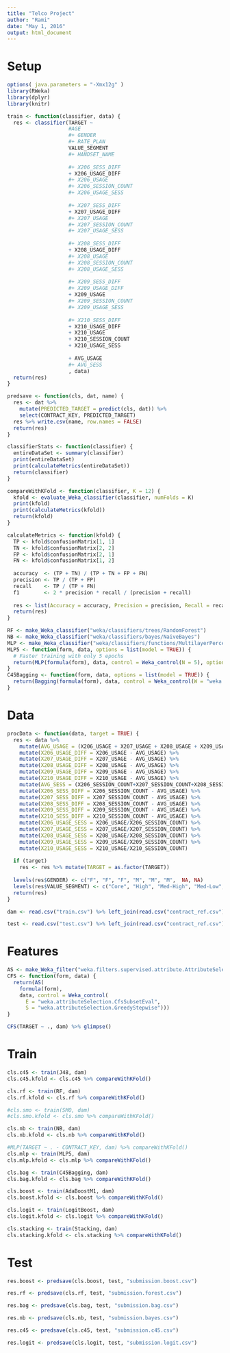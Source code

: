 ```yaml
---
title: "Telco Project"
author: "Rami"
date: "May 1, 2016"
output: html_document
---
```


# Setup

```r
options( java.parameters = "-Xmx12g" )
library(RWeka)
library(dplyr)
library(knitr)
```

```r
train <- function(classifier, data) {
  res <- classifier(TARGET ~ 
                    #AGE
                    #+ GENDER 
                    #+ RATE_PLAN 
                    VALUE_SEGMENT 
                    #+ HANDSET_NAME
                    
                    #+ X206_SESS_DIFF 
                    + X206_USAGE_DIFF 
                    #+ X206_USAGE
                    #+ X206_SESSION_COUNT
                    #+ X206_USAGE_SESS
                    
                    #+ X207_SESS_DIFF
                    + X207_USAGE_DIFF 
                    #+ X207_USAGE
                    #+ X207_SESSION_COUNT
                    #+ X207_USAGE_SESS
                    
                    #+ X208_SESS_DIFF 
                    + X208_USAGE_DIFF 
                    #+ X208_USAGE
                    #+ X208_SESSION_COUNT
                    #+ X208_USAGE_SESS
                    
                    #+ X209_SESS_DIFF 
                    #+ X209_USAGE_DIFF 
                    + X209_USAGE
                    #+ X209_SESSION_COUNT
                    #+ X209_USAGE_SESS
                    
                    #+ X210_SESS_DIFF 
                    + X210_USAGE_DIFF 
                    + X210_USAGE
                    + X210_SESSION_COUNT
                    + X210_USAGE_SESS
                    
                    + AVG_USAGE
                    #+ AVG_SESS
                    , data)
  return(res)
}

predsave <- function(cls, dat, name) {
  res <- dat %>%
    mutate(PREDICTED_TARGET = predict(cls, dat)) %>%
    select(CONTRACT_KEY, PREDICTED_TARGET)
  res %>% write.csv(name, row.names = FALSE)
  return(res)
}
```

```r
classifierStats <- function(classifier) {
  entireDataSet <- summary(classifier)
  print(entireDataSet)
  print(calculateMetrics(entireDataSet))
  return(classifier)
}

compareWithKFold <- function(classifier, K = 12) {
  kfold <- evaluate_Weka_classifier(classifier, numFolds = K)
  print(kfold)
  print(calculateMetrics(kfold))
  return(kfold)
}

calculateMetrics <- function(kfold) {
  TP <- kfold$confusionMatrix[1, 1]
  TN <- kfold$confusionMatrix[2, 2]
  FP <- kfold$confusionMatrix[2, 1]
  FN <- kfold$confusionMatrix[1, 2]
  
  accuracy  <- (TP + TN) / (TP + TN + FP + FN)
  precision <- TP / (TP + FP)
  recall    <- TP / (TP + FN)
  f1        <- 2 * precision * recall / (precision + recall)
  
  res <- list(Accuracy = accuracy, Precision = precision, Recall = recall, F1 = f1)
  return(res)
}
```

```r
RF <- make_Weka_classifier("weka/classifiers/trees/RandomForest")
NB <- make_Weka_classifier("weka/classifiers/bayes/NaiveBayes")
MLP <- make_Weka_classifier("weka/classifiers/functions/MultilayerPerceptron")
MLP5 <- function(form, data, options = list(model = TRUE)) {
  # Faster training with only 5 epochs
  return(MLP(formula(form), data, control = Weka_control(N = 5), options = options))
}
C45Bagging <- function(form, data, options = list(model = TRUE)) {
  return(Bagging(formula(form), data, control = Weka_control(W = "weka.classifiers.trees.J48"), options = options))
}
```

# Data

```r
procData <- function(data, target = TRUE) {
  res <- data %>%
    mutate(AVG_USAGE = (X206_USAGE + X207_USAGE + X208_USAGE + X209_USAGE + X210_USAGE)/5) %>%
    mutate(X206_USAGE_DIFF = X206_USAGE - AVG_USAGE) %>%
    mutate(X207_USAGE_DIFF = X207_USAGE - AVG_USAGE) %>%
    mutate(X208_USAGE_DIFF = X208_USAGE - AVG_USAGE) %>%
    mutate(X209_USAGE_DIFF = X209_USAGE - AVG_USAGE) %>%
    mutate(X210_USAGE_DIFF = X210_USAGE - AVG_USAGE) %>%
    mutate(AVG_SESS = (X206_SESSION_COUNT+X207_SESSION_COUNT+X208_SESSION_COUNT+X209_SESSION_COUNT+X210_SESSION_COUNT)/5) %>%
    mutate(X206_SESS_DIFF = X206_SESSION_COUNT - AVG_USAGE) %>%
    mutate(X207_SESS_DIFF = X207_SESSION_COUNT - AVG_USAGE) %>%
    mutate(X208_SESS_DIFF = X208_SESSION_COUNT - AVG_USAGE) %>%
    mutate(X209_SESS_DIFF = X209_SESSION_COUNT - AVG_USAGE) %>%
    mutate(X210_SESS_DIFF = X210_SESSION_COUNT - AVG_USAGE) %>%
    mutate(X206_USAGE_SESS = X206_USAGE/X206_SESSION_COUNT) %>%
    mutate(X207_USAGE_SESS = X207_USAGE/X207_SESSION_COUNT) %>%
    mutate(X208_USAGE_SESS = X208_USAGE/X208_SESSION_COUNT) %>%
    mutate(X209_USAGE_SESS = X209_USAGE/X209_SESSION_COUNT) %>%
    mutate(X210_USAGE_SESS = X210_USAGE/X210_SESSION_COUNT)
  
  if (target)
    res <- res %>% mutate(TARGET = as.factor(TARGET))
  
  levels(res$GENDER) <- c("F", "F", "F", "M", "M", "M",  NA, NA)
  levels(res$VALUE_SEGMENT) <- c("Core", "High", "Med-High", "Med-Low", NA, "Platinum", "Premium")
  return(res)
}
```

```r
dam <- read.csv("train.csv") %>% left_join(read.csv("contract_ref.csv")) %>% procData()
```

```r
test <- read.csv("test.csv") %>% left_join(read.csv("contract_ref.csv")) %>% procData(target = FALSE)
```

# Features

```r
AS <- make_Weka_filter("weka.filters.supervised.attribute.AttributeSelection")
CFS <- function(form, data) {
  return(AS(
    formula(form),
    data, control = Weka_control(
      E = "weka.attributeSelection.CfsSubsetEval",
      S = "weka.attributeSelection.GreedyStepwise")))
}
```

```r
CFS(TARGET ~ ., dam) %>% glimpse()
```

# Train
```r
cls.c45 <- train(J48, dam)
cls.c45.kfold <- cls.c45 %>% compareWithKFold()
```

```r
cls.rf <- train(RF, dam)
cls.rf.kfold <- cls.rf %>% compareWithKFold()
```

```r
#cls.smo <- train(SMO, dam)
#cls.smo.kfold <- cls.smo %>% compareWithKFold()
```

```r
cls.nb <- train(NB, dam)
cls.nb.kfold <- cls.nb %>% compareWithKFold()
```

```r
#MLP(TARGET ~ . - CONTRACT_KEY, dam) %>% compareWithKFold()
cls.mlp <- train(MLP5, dam)
cls.mlp.kfold <- cls.mlp %>% compareWithKFold()
```

```r
cls.bag <- train(C45Bagging, dam)
cls.bag.kfold <- cls.bag %>% compareWithKFold()
```

```r
cls.boost <- train(AdaBoostM1, dam)
cls.boost.kfold <- cls.boost %>% compareWithKFold()
```

```r
cls.logit <- train(LogitBoost, dam)
cls.logit.kfold <- cls.logit %>% compareWithKFold()
```

```r
cls.stacking <- train(Stacking, dam)
cls.stacking.kfold <- cls.stacking %>% compareWithKFold()
```

# Test

```r
res.boost <- predsave(cls.boost, test, "submission.boost.csv")
```

```r
res.rf <- predsave(cls.rf, test, "submission.forest.csv")
```

```r
res.bag <- predsave(cls.bag, test, "submission.bag.csv")
```

```r
res.nb <- predsave(cls.nb, test, "submission.bayes.csv")
```

```r
res.c45 <- predsave(cls.c45, test, "submission.c45.csv")
```

```r
res.logit <- predsave(cls.logit, test, "submission.logit.csv")
```